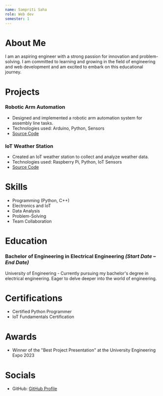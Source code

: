 ```yaml
---
name: Sampriti Saha
role: Web dev 
semester: 1
---
```


# About Me
I am an aspiring engineer with a strong passion for innovation and problem-solving. I am committed to learning and growing in the field of engineering and web development and am excited to embark on this educational journey.


# Projects

### **Robotic Arm Automation**
- Designed and implemented a robotic arm automation system for assembly line tasks.
- Technologies used: Arduino, Python, Sensors
- [Source Code](https://github.com/Sampriti2803/robotic-arm-automation)

### **IoT Weather Station**
- Created an IoT weather station to collect and analyze weather data.
- Technologies used: Raspberry Pi, Python, IoT Sensors
- [Source Code](https://github.com/Sampriti2803/iot-weather-station)

# Skills
- Programming (Python, C++)
- Electronics and IoT
- Data Analysis
- Problem-Solving  
- Team Collaboration

# Education

### Bachelor of Engineering in Electrical Engineering _(Start Date – End Date)_
University of Engineering - Currently pursuing my bachelor's degree in electrical engineering. Eager to delve deeper into the world of engineering.

# Certifications
- Certified Python Programmer
- IoT Fundamentals Certification

# Awards
- Winner of the "Best Project Presentation" at the University Engineering Expo 2023

# Socials
- GitHub: [GitHub Profile](https://github.com/Sampriti2803)